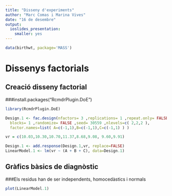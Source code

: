 ```yaml
---
title: "Disseny d'experiments"
author: "Marc Comas i Marina Vives"
date: "16 de desembre"
output: 
  ioslides_presentation: 
    smaller: yes
---
```


```r
data(birthwt, package='MASS')
```

# Dissenys factorials

## Creació disseny factorial

###install.packages("RcmdrPlugin.DoE")
```r
library(RcmdrPlugin.DoE)
```

```r
Design.1 <- fac.design(nfactors= 3 ,replications= 1 ,repeat.only= FALSE ,
  blocks= 1 ,randomize= FALSE ,seed= 30559 ,nlevels=c( 2,2,2 ), 
  factor.names=list( A=c(-1,1),B=c(-1,1),C=c(-1,1) ) )
```

```r
vr = c(10.03,10.30,10.70,11.37,8.68,9.08, 9.60,9.91)
```

```r
Design.1 <- add.response(Design.1,vr, replace=FALSE)
LinearModel.1 <- lm(vr ~ (A + B + C), data=Design.1)
```

## Gràfics bàsics de diagnòstic
###Els residus han de ser independents, homocedàstics i normals
```r
plot(LinearModel.1)
```
